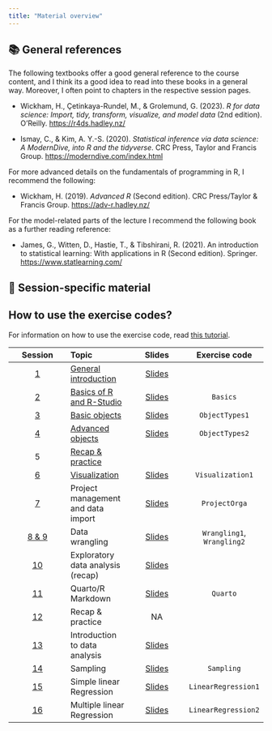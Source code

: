 ```yaml
---
title: "Material overview"
---
```


## 📚 General references

The following textbooks offer a good general reference to the course
content, and I think its a good idea to read into these books in a 
general way. Moreover, I often point to chapters in the respective 
session pages.

- Wickham, H., Çetinkaya-Rundel, M., & Grolemund, G. (2023). *R for data science: Import, tidy, transform, visualize, and model data* (2nd edition). O'Reilly. [https://r4ds.hadley.nz/](https://r4ds.hadley.nz/)

- Ismay, C., & Kim, A. Y.-S. (2020). *Statistical inference via data science: A ModernDive, into R and the tidyverse*. CRC Press, Taylor and Francis Group. [https://moderndive.com/index.html](https://moderndive.com/index.html)

For more advanced details on the fundamentals of programming in R, I 
recommend the following:

- Wickham, H. (2019). *Advanced R* (Second edition). CRC Press/Taylor & Francis Group. [https://adv-r.hadley.nz/](https://adv-r.hadley.nz/)

For the model-related parts of the lecture I recommend the following book as a further reading reference:

- James, G., Witten, D., Hastie, T., & Tibshirani, R. (2021). An introduction to statistical learning: With applications in R (Second edition). Springer.  [https://www.statlearning.com/](https://www.statlearning.com/) 

## 🔖 Session-specific material

::: {.callout-note collapse="true"}
## How to use the exercise codes?
For information on how to use the exercise code, read 
[this tutorial](/2024Spring/tutorials/using-exercises/).
:::


|   Session    | Topic                                                   |                      Slides                       |       Exercise code        |
|:-------------:|:--------------|:-------------:|:-------------:|
|   [1](#s1)   | [General introduction](/2024Spring/material/session01.qmd) |       [Slides](/2024Spring/material/slides/T1-Introduction.pdf)        |                            |
|   [2](#s2)   | [Basics of R and R-Studio]((/2024Spring/material/session02.qmd))                                |     [Slides](/2024Spring/material/slides/T2-Basics-Functions.pdf)      |          `Basics`          |
|   [3](#s3)   | [Basic objects](/2024Spring/material/session03.qmd)                                           |          [Slides](/2024Spring/material/slides/T3-Objects.pdf)          |       `ObjectTypes1`       |
|   [4](#s4)   | [Advanced objects](/2024Spring/material/session04.qmd)                                        |        [Slides](/2024Spring/material/slides/T4-AdvObjects.pdf)         |       `ObjectTypes2`       |
|      5       | [Recap & practice](/2024Spring/material/session05.qmd)                                        |                                                   |                            |
|   [6](#s6)   | [Visualization](/2024Spring/material/session05.qmd)                                            |       [Slides](/2024Spring/material/slides/T6-Visualization.pdf)       |      `Visualization1`      |
|   [7](#s7)   | Project management and data import                      |       [Slides](/2024Spring/material/slides/T7-ProjectSetup.pdf)        |       `ProjectOrga`        |
| [8 & 9](#s8) | Data wrangling                                          |      [Slides](/2024Spring/material/slides/T8T9-DataWrangling.pdf)      | `Wrangling1`, `Wrangling2` |
|  [10](#s10)  | Exploratory data analysis (recap)                       | [Slides](/2024Spring/material/slides/T10-ExplorativeDataAnalysis.pdf)  |                            |
|  [11](#s11)  | Quarto/R Markdown                                       |          [Slides](/2024Spring/material/slides/T11-Quarto.pdf)          |          `Quarto`          |
|  [12](#s12)  | Recap & practice                                        |                        NA                         |                            |
|  [13](#s13)  | Introduction to data analysis                           |       [Slides](/2024Spring/material/slides/T13-DataAnalysis.pdf)       |                            |
|  [14](#s14)  | Sampling                                                |         [Slides](/2024Spring/material/slides/T14-Sampling.pdf)         |         `Sampling`         |
|  [15](#s15)  | Simple linear Regression                                |  [Slides](/2024Spring/material/slides/T15-SimpleLinearRegression.pdf)  |    `LinearRegression1`     |
|  [16](#s15)  | Multiple linear Regression                              | [Slides](/2024Spring/material/slides/T16-MultipleLinearRegression.pdf) |    `LinearRegression2`     |
